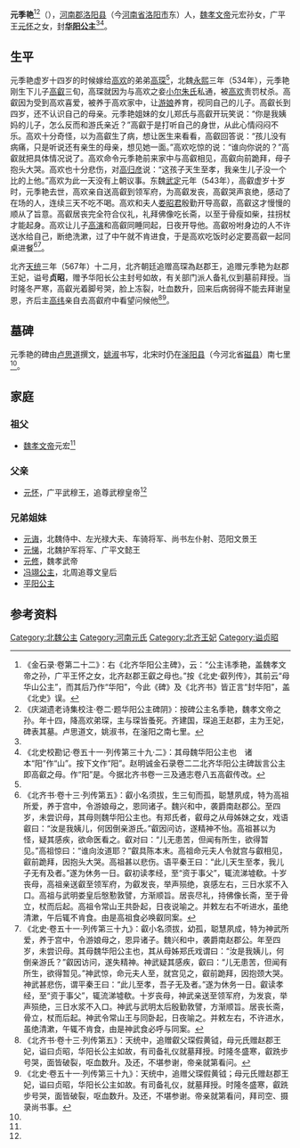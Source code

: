 {{東亞女性歷史人物
| 名稱=华阳公主
| 身份=[[北魏|北魏]]公主
| 畫像=
| 說明=
| 姓=元
| 名=季艳
| 封爵=[[公主|公主]]
| 位號=
| 封號=华阳长公主
| 出生年=
| 逝世年=544年
| 諡號=
| 墳墓=滏阳之南七里
| 父親=[[元怀|元怀]]
| 夫=高琛
| 子=高睿
|}}
'''元季艳'''<ref name=autogenerated1>《金石录·卷第二十二》：右《北齐华阳公主碑》，云：“公主讳季艳，盖魏孝文帝之孙，广平王怀之女，北齐赵郡王叡之母也。”按《北史·叡列传》，其前云“母华山公主”，而其后乃作“华阳”，今此《碑》及《北齐书》皆正言“封华阳”，盖《北史》误。</ref><ref name=autogenerated2>《庆湖遗老诗集校注·卷二·题华阳公主碑阴》：按碑公主名季艳，魏孝文帝之孙。年十四，降高欢弟琛，主与琛皆蚤死。齐建国，琛追王赵郡，主为王妃，碑表其墓。卢思道文，姚淑书，在滏阳之南七里。</ref>（{{bd|？||543年||catIdx=Y}}），[[河南郡|河南郡]][[洛阳县|洛阳县]]（今[[河南省|河南省]][[洛阳市|洛阳市]]东）人，[[魏孝文帝|魏孝文帝]]元宏孙女，广平王[[元怀|元怀]]之女，封'''[[华阳公主|华阳公主]]'''<ref name=autogenerated1 /><ref>《北史校勘记·卷五十一·列传第三十九·二》：其母魏华阳公主也　诸本“阳”作“山”。按下文作“阳”。赵明诚金石录卷二二北齐华阳公主碑跋言公主即高叡之母。作“阳”是。今据北齐书卷一三及通志卷八五高叡传改。</ref>。

==生平==
元季艳虚岁十四岁的时候嫁给[[高欢|高欢]]的弟弟[[高琛_(北朝)|高琛]]<ref name=autogenerated2 />，北魏[[永熙_(北魏)|永熙]]三年（534年），元季艳刚生下儿子[[高叡_(北齐)|高叡]]三旬，高琛就因为与高欢之妾[[小尔朱氏|小尔朱氏]]私通，被[[高欢|高欢]]责罚杖杀。高叡因为受到高欢喜爱，被养于高欢家中，让[[游娘|游娘]]养育，视同自己的儿子。高叡长到四岁，还不认识自己的母亲。元季艳姐妹的女儿郑氏与高叡开玩笑说：“你是我姨妈的儿子，怎么反而和游氏亲近？”高叡于是打听自己的身世，从此心情闷闷不乐。高欢十分奇怪，以为高叡生了病，想让医生来看看，高叡回答说：“孩儿没有病痛，只是听说还有亲生的母亲，想见她一面。”高欢吃惊的说：“谁向你说的？”高叡就把具体情况说了。高欢命令元季艳前来家中与高叡相见，高叡向前跪拜，母子抱头大哭。高欢也十分悲伤，对[[高归彦|高归彦]]说：“这孩子天生至孝，我亲生儿子没一个比的上他。”高欢为此一天没有上朝议事。东魏[[武定_(东魏)|武定]]元年（543年），高叡虚岁十岁时，元季艳去世，高欢亲自送高叡到领军府，为高叡发丧，高叡哭声哀绝，感动了在场的人，连续三天不吃不喝。高欢和夫人[[娄昭君|娄昭君]]殷勤开导高叡，高叡这才慢慢的顺从了旨意。高叡居丧完全符合仪礼，礼拜佛像吃长斋，以至于骨瘦如柴，拄拐杖才能起身。高欢让儿子[[高演|高演]]和高叡同睡同起，日夜开导他。高叡吩咐身边的人不许送水给自己，断绝洗漱，过了中午就不肯进食，于是高欢吃饭时必定要高叡一起同桌进餐<ref>《北齐书·卷十三·列传第五》：叡小名须拔，生三旬而孤，聪慧夙成，特为高祖所爱，养于宫中，令游娘母之，恩同诸子。魏兴和中，袭爵南赵郡公。至四岁，未尝识母，其母则魏华阳公主也。有郑氏者，叡母之从母姊妹之女，戏语叡曰：“汝是我姨儿，何因倒亲游氏。”叡因问访，遂精神不怡。高祖甚以为怪，疑其感疾，欲命医看之。叡对曰：“儿无患苦，但闻有所生，欲得暂见。”高祖惊曰：“谁向汝道耶？”叡具陈本末。高祖命元夫人令就宫与叡相见，叡前跪拜，因抱头大哭。高祖甚以悲伤。语平秦王曰：“此儿天生至孝，我儿子无有及者。”遂为休务一日。叡初读孝经，至“资于事父”，辄流涕墟欷。十岁丧母，高祖亲送叡至领军府，为叡发丧，举声殒绝，哀感左右，三日水浆不入口。高祖与武明娄皇后慇懃敦譬，方渐顺旨。居丧尽礼，持佛像长斋，至于骨立，杖而后起。高祖令常山王共卧起，日夜说喻之。并敕左右不听进水，虽绝清漱，午后辄不肯食。由是高祖食必唤叡同案。</ref><ref>《北史·卷五十一·列传第三十九》：叡小名须拔，幼孤，聪慧夙成，特为神武所爱，养于宫中，令游娘母之，恩异诸子。魏兴和中，袭爵南赵郡公。年至四岁，未尝识母。其母魏华阳公主也，其从母姊郑氏戏谓曰：“汝是我姨儿，何倒亲游氏？”叡因访问，遂失精神。神武疑其感疾，叡曰：“儿无患苦，但闻有所生，欲得暂见。”神武惊，命元夫人至，就宫见之，叡前跪拜，因抱颈大哭。神武甚悲伤，谓平秦王曰：“此儿至孝，吾子无及者。”遂为休务一日。叡读孝经，至“资于事父”，辄流涕墟欷。十岁丧母，神武亲送至领军府，为发哀，举声殒绝，三日水浆不入口。神武与武明太后殷勤敦譬，方渐顺旨。居丧长斋，骨立，杖而后起。神武令常山王与同卧起，日夜喻之。并敕左右，不许进水，虽绝清漱，午辄不肯食，由是神武食必呼与同案。</ref>。

北齐[[天统_(北齐)|天统]]三年（567年）十二月，北齐朝廷追赠高琛為赵郡王，追赠元季艳为赵郡王妃，谥号'''贞昭'''，赠予华阳长公主封号如故，有关部门派人备礼仪到墓前拜授。当时隆冬严寒，高叡光着脚号哭，脸上冻裂，吐血数升，回来后病弱得不能去拜谢皇恩，齐后主[[高纬|高纬]]亲自去高叡府中看望问候他<ref>《北齐书·卷十三·列传第五》：天统中，追赠叡父琛假黄钺，母元氏赠赵郡王妃，谥曰贞昭，华阳长公主如故，有司备礼仪就墓拜授。时隆冬盛寒，叡跣步号哭，面皆破裂，呕血数升。及还，不堪参谢，帝亲就第看问。</ref><ref>《北史·卷五十一·列传第三十九》：天统中，追赠父琛假黄钺；母元氏赠赵郡王妃，谥曰贞昭，华阳长公主如故。有司备礼仪，就墓拜授。时隆冬盛寒，叡跣步号哭，面皆破裂，呕血数升。及还，不堪参谢。帝亲就第看问，拜司空、摄录尚书事。</ref>。

==墓碑==
元季艳的碑由[[卢思道|卢思道]]撰文，[[姚淑|姚淑]]书写，北宋时仍在[[滏阳县|滏阳县]]（今河北省[[磁县|磁县]]）南七里<ref name=autogenerated2 />。

==家庭==
===祖父===
*[[魏孝文帝|魏孝文帝]]元宏<ref name=autogenerated1 />

===父亲===
*[[元怀|元怀]]，广平武穆王，追尊武穆皇帝<ref name=autogenerated1 />

===兄弟姐妹===
*[[元诲|元诲]]，北魏侍中、左光禄大夫、车骑将军、尚书左仆射、范阳文景王
*[[元悌|元悌]]，北魏护军将军、广平文懿王
*[[元修|元修]]，魏孝武帝
*[[文帝元皇后|冯翊公主]]，北周追尊文皇后
*[[平阳公主_(元怀之女)|平阳公主]]

==参考资料==
{{reflist}}

[[Category:北魏公主|Category:北魏公主]]
[[Category:河南元氏|Category:河南元氏]]
[[Category:北齐王妃|Category:北齐王妃]]
[[Category:谥贞昭|Category:谥贞昭]]